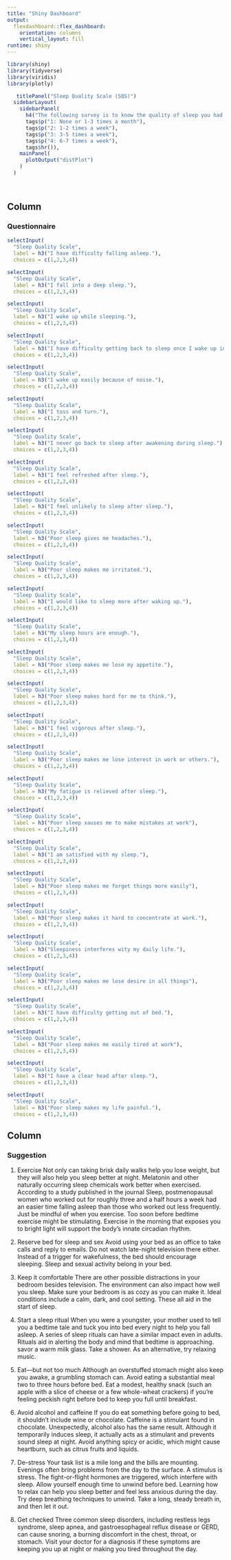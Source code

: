 ```yaml
---
title: "Shiny Dashboard"
output: 
  flexdashboard::flex_dashboard:
    orientation: columns
    vertical_layout: fill
runtime: shiny
---
```


```r
library(shiny)
library(tidyverse)
library(viridis)
library(plotly)
```




```r

   titlePanel("Sleep Quality Scale (SQS)")
  sidebarLayout(
    sidebarPanel(
      h4("The following survey is to know the quality of sleep you had for the last one month. Read the questions and check the closest answer."),
      tags$p("1: None or 1-3 times a month"),
      tags$p("2: 1-2 times a week"),
      tags$p("3: 3-5 times a week"),
      tags$p("4: 6-7 times a week"),
      tags$hr()),
    mainPanel(
      plotOutput("distPlot")
    )
  )

  
```




Column {data-width=500}
-----------------------------------------------------------------------

### Questionnaire

```r
selectInput(
  "Sleep Quality Scale", 
  label = h3("I have difficulty falling asleep."),
  choices = c(1,2,3,4))
```
```r
selectInput(
  "Sleep Quality Scale", 
  label = h3("I fall into a deep sleep."),
  choices = c(1,2,3,4))
```
```r
selectInput(
  "Sleep Quality Scale", 
  label = h3("I wake up while sleeping."),
  choices = c(1,2,3,4))
```
```r
selectInput(
  "Sleep Quality Scale", 
  label = h3("I have difficulty getting back to sleep once I wake up in middle of the night."),
  choices = c(1,2,3,4))
```
```r
selectInput(
  "Sleep Quality Scale", 
  label = h3("I wake up easily because of noise."),
  choices = c(1,2,3,4))
```
```r
selectInput(
  "Sleep Quality Scale", 
  label = h3("I toss and turn."),
  choices = c(1,2,3,4))
```
```r
selectInput(
  "Sleep Quality Scale", 
  label = h3("I never go back to sleep after awakening during sleep."),
  choices = c(1,2,3,4))
```
```r
selectInput(
  "Sleep Quality Scale", 
  label = h3("I feel refreshed after sleep."),
  choices = c(1,2,3,4))
```
```r
selectInput(
  "Sleep Quality Scale", 
  label = h3("I feel unlikely to sleep after sleep."),
  choices = c(1,2,3,4))
```

```r
selectInput(
  "Sleep Quality Scale", 
  label = h3("Poor sleep gives me headaches."),
  choices = c(1,2,3,4))
```

```r
selectInput(
  "Sleep Quality Scale", 
  label = h3("Poor sleep makes me irritated."),
  choices = c(1,2,3,4))
```

```r
selectInput(
  "Sleep Quality Scale", 
  label = h3("I would like to sleep more after waking up."),
  choices = c(1,2,3,4))
```

```r
selectInput(
  "Sleep Quality Scale", 
  label = h3("My sleep hours are enough."),
  choices = c(1,2,3,4))
```

```r
selectInput(
  "Sleep Quality Scale", 
  label = h3("Poor sleep makes me lose my appetite."),
  choices = c(1,2,3,4))
```

```r
selectInput(
  "Sleep Quality Scale", 
  label = h3("Poor sleep makes hard for me to think."),
  choices = c(1,2,3,4))
```

```r
selectInput(
  "Sleep Quality Scale", 
  label = h3("I feel vigorous after sleep."),
  choices = c(1,2,3,4))
```
```r
selectInput(
  "Sleep Quality Scale", 
  label = h3("Poor sleep makes me lose interest in work or others."),
  choices = c(1,2,3,4))
```

```r
selectInput(
  "Sleep Quality Scale", 
  label = h3("My fatigue is relieved after sleep."),
  choices = c(1,2,3,4))
```

```r
selectInput(
  "Sleep Quality Scale", 
  label = h3("Poor sleep xauses me to make mistakes at work"),
  choices = c(1,2,3,4))
```

```r
selectInput(
  "Sleep Quality Scale", 
  label = h3("I am satisfied with my sleep."),
  choices = c(1,2,3,4))
```

```r
selectInput(
  "Sleep Quality Scale", 
  label = h3("Poor sleep makes me forget things more easily"),
  choices = c(1,2,3,4))
```

```r
selectInput(
  "Sleep Quality Scale", 
  label = h3("Poor sleep makes it hard to concentrate at work."),
  choices = c(1,2,3,4))
```

```r
selectInput(
  "Sleep Quality Scale", 
  label = h3("Sleepiness interferes wity my daily life."),
  choices = c(1,2,3,4))
```

```r
selectInput(
  "Sleep Quality Scale", 
  label = h3("Poor sleep makes me lose desire in all things"),
  choices = c(1,2,3,4))
```

```r
selectInput(
  "Sleep Quality Scale", 
  label = h3("I have difficulty getting out of bed."),
  choices = c(1,2,3,4))
```

```r
selectInput(
  "Sleep Quality Scale", 
  label = h3("Poor sleep makes me easily tired at work"),
  choices = c(1,2,3,4))
```

```r
selectInput(
  "Sleep Quality Scale", 
  label = h3("I have a clear head after sleep."),
  choices = c(1,2,3,4))
```

```r
selectInput(
  "Sleep Quality Scale", 
  label = h3("Poor sleep makes my life painful."),
  choices = c(1,2,3,4))
```

Column {data-width=500}
-----------------------------------------------------------------------

### Suggestion

1. Exercise
Not only can taking brisk daily walks help you lose weight, but they will also help you sleep better at night. Melatonin and other naturally occurring sleep chemicals work better when exercised. According to a study published in the journal Sleep, postmenopausal women who worked out for roughly three and a half hours a week had an easier time falling asleep than those who worked out less frequently. Just be mindful of when you exercise. Too soon before bedtime exercise might be stimulating. Exercise in the morning that exposes you to bright light will support the body's innate circadian rhythm.

2. Reserve bed for sleep and sex
Avoid using your bed as an office to take calls and reply to emails. Do not watch late-night television there either. Instead of a trigger for wakefulness, the bed should encourage sleeping. Sleep and sexual activity belong in your bed.

3. Keep it comfortable
There are other possible distractions in your bedroom besides television. The environment can also impact how well you sleep. Make sure your bedroom is as cozy as you can make it. Ideal conditions include a calm, dark, and cool setting. These all aid in the start of sleep.

4. Start a sleep ritual
When you were a youngster, your mother used to tell you a bedtime tale and tuck you into bed every night to help you fall asleep. A series of sleep rituals can have a similar impact even in adults. Rituals aid in alerting the body and mind that bedtime is approaching. savor a warm milk glass. Take a shower. As an alternative, try relaxing music.

5. Eat—but not too much
Although an overstuffed stomach might also keep you awake, a grumbling stomach can. Avoid eating a substantial meal two to three hours before bed. Eat a modest, healthy snack (such an apple with a slice of cheese or a few whole-wheat crackers) if you're feeling peckish right before bed to keep you full until breakfast.

6. Avoid alcohol and caffeine
If you do eat something before going to bed, it shouldn't include wine or chocolate. Caffeine is a stimulant found in chocolate. Unexpectedly, alcohol also has the same result. Although it temporarily induces sleep, it actually acts as a stimulant and prevents sound sleep at night. Avoid anything spicy or acidic, which might cause heartburn, such as citrus fruits and liquids.

7. De-stress
Your task list is a mile long and the bills are mounting. Evenings often bring problems from the day to the surface. A stimulus is stress. The fight-or-flight hormones are triggered, which interfere with sleep. Allow yourself enough time to unwind before bed. Learning how to relax can help you sleep better and feel less anxious during the day. Try deep breathing techniques to unwind. Take a long, steady breath in, and then let it out.

8. Get checked
Three common sleep disorders, including restless legs syndrome, sleep apnea, and gastroesophageal reflux disease or GERD, can cause snoring, a burning discomfort in the chest, throat, or stomach. Visit your doctor for a diagnosis if these symptoms are keeping you up at night or making you tired throughout the day.



